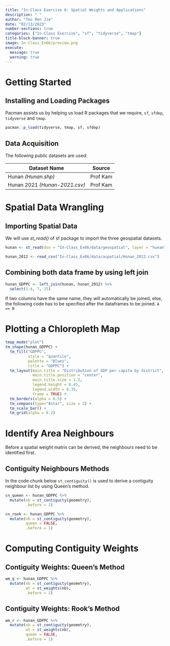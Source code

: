 ```yaml
---
title: "In-Class Exercise 6: Spatial Weights and Applications"
description: " "
author: "Teo Ren Jie"
date: "02/13/2023"
number-sections: true
categories: ["In-Class Exercise", "sf", "tidyverse", "tmap"]
title-block-banner: true
image: In-Class_Ex06/preview.png
execute:
  message: true
  warning: true
---
```


# Getting Started

## Installing and Loading Packages

Pacman assists us by helping us load R packages that we require, `sf`, `sfdep`, `tidyverse` and `tmap`.

```r
pacman::p_load(tidyverse, tmap, sf, sfdep)
```

## Data Acquisition

The following public datasets are used:

| Dataset Name                  | Source   |
|-------------------------------|----------|
| Hunan *(Hunan.shp)*           | Prof Kam |
| Hunan 2021 *(Hunan-2021.csv)* | Prof Kam |

# Spatial Data Wrangling

## Importing Spatial Data

We will use *st_read()* of sf package to import the three geospatial datasets.

```r
hunan <- st_read(dsn = "In-Class_Ex06/data/geospatial", layer = "hunan")
```

```r
hunan_2012 <- read_csv("In-Class_Ex06/data/aspatial/Hunan_2012.csv")
```

## Combining both data frame by using left join

```r
hunan_GDPPC <- left_join(hunan, hunan_2012) %>%
  select(1:4, 7, 15)
```

If two columns have the same name, they will automatically be joined, else, the following code has to be specified after the dataframes to be joined. `A == B`

# Plotting a Chloropleth Map

```r
tmap_mode("plot")
tm_shape(hunan_GDPPC) +
  tm_fill("GDPPC",
          style = "quantile",
          palette = "Blues",
          title = "GDPPC") +
  tm_layout(main.title = "Distribution of GDP per capita by district",
            main.title.position = "center",
            main.title.size = 1.2,
            legend.height = 0.45,
            legend.width = 0.35,
            frame = TRUE) +
  tm_borders(alpha = 0.5) +
  tm_compass(type="8star", size = 2) +
  tm_scale_bar() +
  tm_grid(alpha = 0.2)
```

# Identify Area Neighbours

Before a spatial weight matrix can be derived, the neighbours need to be identified first.

## Contiguity Neighbours Methods

In the code chunk below `st_contiguity()` is used to derive a contiguity neighbour list by using Queen's method.

```r
cn_queen <- hunan_GDPPC %>%
  mutate(nb = st_contiguity(geometry),
         .before = 1)
```

```r
cn_rook <- hunan_GDPPC %>%
  mutate(nb = st_contiguity(geometry),
         queen = FALSE,
         .before = 1)
```

# Computing Contiguity Weights

## Contiguity Weights: Queen's Method

```r
wm_q <- hunan_GDPPC %>%
  mutate(nb = st_contiguity(geometry),
         wt = st_weights(nb),
         .before = 1)
```

## Contiguity Weights: Rook's Method

```r
wm_r <- hunan_GDPPC %>%
  mutate(nb = st_contiguity(geometry),
         wt = st_weights(nb),
         queen = FALSE,
         .before = 1)
```
